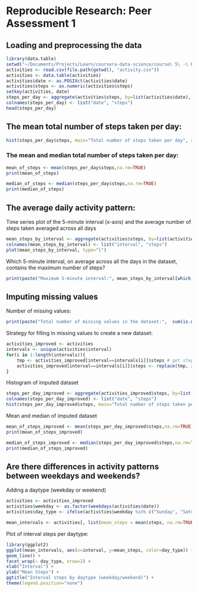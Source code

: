 # Reproducible Research: Peer Assessment 1


## Loading and preprocessing the data

```r
library(data.table)
setwd("~/Documents/Projects/Learn/coursera-data-science/course\ 5\ -\ Reproducible\ Research/assignment1/RepData_PeerAssessment1")
activities <- read.csv(file.path(getwd(), "activity.csv"))
activities <- data.table(activities) 
activities$date <- as.POSIXct(activities$date)
activities$steps <- as.numeric(activities$steps)
setkey(activities, date)
steps_per_day <- aggregate(activities$steps, by=list(activities$date), FUN=sum)
colnames(steps_per_day) <- list("date", "steps")
head(steps_per_day)
```

## The mean total number of steps taken per day:
```r
hist(steps_per_day$steps, main="Total number of steps taken per day", xlab="Total number of steps", breaks=10)
```
### The mean and median total number of steps taken per day:

```r
mean_of_steps <- mean(steps_per_day$steps,na.rm=TRUE)
print(mean_of_steps)
```

```r
median_of_steps <- median(steps_per_day$steps,na.rm=TRUE)
print(median_of_steps)
```

## The average daily activity pattern:

Time series plot of the 5-minute interval (x-axis) and the average number of steps taken averaged across all days

```r
mean_steps_by_interval <- aggregate(activities$steps, by=list(activities$interval), FUN=mean, na.rm=TRUE)
colnames(mean_steps_by_interval) <- list("interval", "steps")
plot(mean_steps_by_interval, type="l")
```

Which 5-minute interval, on average across all the days in the dataset, contains the maximum number of steps?

```r
print(paste("Maximum 5-minute interval:", mean_steps_by_interval[which.max(mean_steps_by_interval$steps), 1]))
```


## Imputing missing values

Number of missing values:

```r
print(paste("Total number of missing values in the dataset:",  sum(is.na(activities$steps))))
```

Strategy for filling in missing values to create a new dataset:

```r
activities_improved <- activities 
intervals <- unique(activities$interval) 
for(i in 1:length(intervals)){
    tmp <- activities_improved[interval==intervals[i]]$steps # get steps for this interval
    activities_improved[interval==intervals[i]]$steps <- replace(tmp, is.na(tmp), mean(tmp, na.rm=TRUE)) # replace value if missing
}
```

Histogram of imputed dataset

```r
steps_per_day_improved <- aggregate(activities_improved$steps, by=list(activities_improved$date), FUN=sum)
colnames(steps_per_day_improved) <- list("date", "steps")
hist(steps_per_day_improved$steps, main="Total number of steps taken per day", xlab="Total number of steps", breaks=10)
```

Mean and median of imputed dataset

```r
mean_of_steps_improved <- mean(steps_per_day_improved$steps,na.rm=TRUE)
print(mean_of_steps_improved)
```

```r
median_of_steps_improved <- median(steps_per_day_improved$steps,na.rm=TRUE)
print(median_of_steps_improved)
```


## Are there differences in activity patterns between weekdays and weekends?

Adding a daytype (weekday or weekend)

```r
activities <- activities_improved
activities$weekday <- as.factor(weekdays(activities$date))
activities$day_type <- ifelse(activities$weekday %in% c("Sunday", "Saturday"), "weekend", "weekday")

mean_intervals <- activities[, list(mean_steps = mean(steps, na.rm=TRUE)), list(day_type, interval)]
```

Plot of interval steps per daytype:

```r
library(ggplot2)
ggplot(mean_intervals, aes(x=interval, y=mean_steps, color=day_type)) +
geom_line() +
facet_wrap(~ day_type, nrow=2) +
xlab("Interval") +
ylab("Mean Steps") +
ggtitle("Interval steps by daytype (weekday/weekend)") +
theme(legend.position="none")
```





